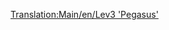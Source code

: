 [[Translation:Main/en/Lev3 'Pegasus']]{{Template:Trains
|Image=[[File:en/Lev3pegasus.png]]
|Cost=£96,093 ($192,186)
|Speed=480 km/h (300 mph)
|Weight=130 t
|Power=15,000 hp (11,185 kW)
|Annual=£3,571 ($7,142)
|Designed=2035
|Lifespan=20
|Capacity=N/A
|Description=Although it is the second fastest train and the fastest single headed train in the game, it is not that much faster then the Lev2 and Lev4 will most likely be released before you have finished upgrading your fleet to this. So it is normally best to skip this train and wait for the Lev4.
|Real-life=No Real-Life Equivalent has been found for this train. Perhaps in a few years, when MagLev has become a real technology, you could fill in a Third-Generation MagLev engine here.
}}